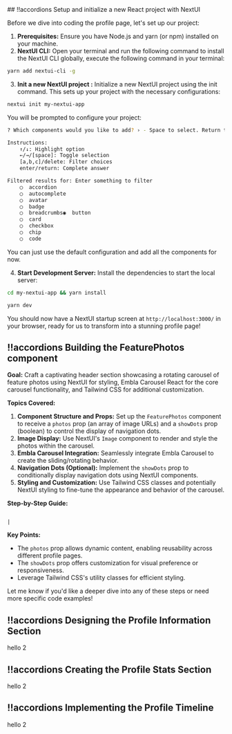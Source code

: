 <CodeWithAccoridions>
## !!accordions Setup and initialize a new React project with NextUI

Before we dive into coding the profile page, let's set up our project:

1.  **Prerequisites:** Ensure you have Node.js and yarn (or npm) installed on your machine.
2.  **NextUI CLI:** Open your terminal and run the following command to install the NextUI CLI globally, execute the following command in your terminal:

```bash
yarn add nextui-cli -g
```

3.  **Init a new NextUI project :** Initialize a new NextUI project using the init command. This sets up your project with the necessary configurations:

```bash
nextui init my-nextui-app
```

You will be prompted to configure your project:
  
```bash
? Which components would you like to add? › - Space to select. Return to submit

Instructions:
    ↑/↓: Highlight option    
    ←/→/[space]: Toggle selection    
    [a,b,c]/delete: Filter choices    
    enter/return: Complete answer

Filtered results for: Enter something to filter
    ◯  accordion
    ◯  autocomplete
    ◯  avatar
    ◯  badge
    ◯  breadcrumbs◉  button
    ◯  card
    ◯  checkbox
    ◯  chip
    ◯  code
```

You can just use the default configuration and add all the components for now.

4.  **Start Development Server:** Install the dependencies to start the local server:

```bash
cd my-nextui-app && yarn install
```

```bash
yarn dev
```

You should now have a NextUI startup screen at `http://localhost:3000/` in your browser, ready for us to transform into a stunning profile page!

## !!accordions Building the FeaturePhotos component

**Goal:** Craft a captivating header section showcasing a rotating carousel of feature photos using NextUI for styling, Embla Carousel React for the core carousel functionality, and Tailwind CSS for additional customization.

**Topics Covered:**

1.  **Component Structure and Props:** Set up the `FeaturePhotos` component to receive a `photos` prop (an array of image URLs) and a `showDots` prop (boolean) to control the display of navigation dots.
2.  **Image Display:** Use NextUI's `Image` component to render and style the photos within the carousel.
3.  **Embla Carousel Integration:** Seamlessly integrate Embla Carousel to create the sliding/rotating behavior.
4.  **Navigation Dots (Optional):** Implement the `showDots` prop to conditionally display navigation dots using NextUI components.
5.  **Styling and Customization:** Use Tailwind CSS classes and potentially NextUI styling to fine-tune the appearance and behavior of the carousel.

**Step-by-Step Guide:**

                                                                                                                                                                                                                                             |

**Key Points:**

*   The `photos` prop allows dynamic content, enabling reusability across different profile pages.
*   The `showDots` prop offers customization for visual preference or responsiveness.
*   Leverage Tailwind CSS's utility classes for efficient styling.

Let me know if you'd like a deeper dive into any of these steps or need more specific code examples!

## !!accordions Designing the Profile Information Section
hello 2

## !!accordions Creating the Profile Stats Section
hello 2

## !!accordions Implementing the Profile Timeline
hello 2
  
</CodeWithAccoridions>
